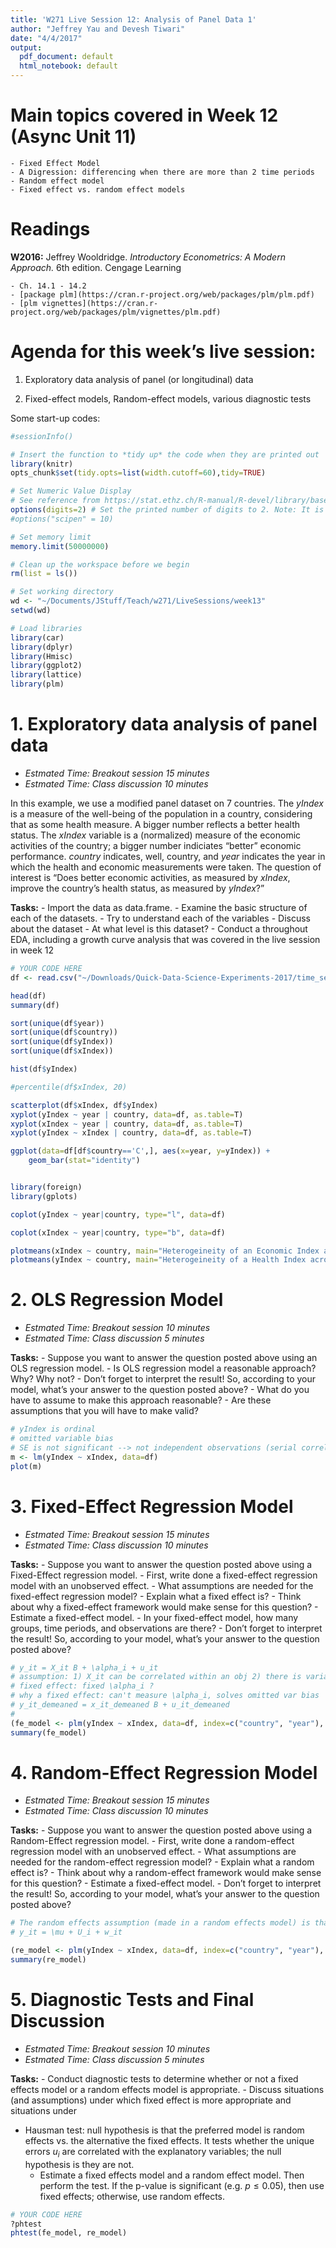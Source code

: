 ```yaml
---
title: 'W271 Live Session 12: Analysis of Panel Data 1'
author: "Jeffrey Yau and Devesh Tiwari"
date: "4/4/2017"
output:
  pdf_document: default
  html_notebook: default
---
```


# Main topics covered in Week 12 (Async Unit 11)
    - Fixed Effect Model
    - A Digression: differencing when there are more than 2 time periods
    - Random effect model
    - Fixed effect vs. random effect models

# Readings
**W2016:** Jeffrey Wooldridge. *Introductory Econometrics: A Modern Approach.* 6th edition. Cengage Learning 

    - Ch. 14.1 - 14.2
    - [package plm](https://cran.r-project.org/web/packages/plm/plm.pdf)
    - [plm vignettes](https://cran.r-project.org/web/packages/plm/vignettes/plm.pdf)

# Agenda for this week's live session:

  1. Exploratory data analysis of panel (or longitudinal) data
  
  2. Fixed-effect models, Random-effect models, various diagnostic tests

Some start-up codes:
```r
#sessionInfo()

# Insert the function to *tidy up* the code when they are printed out
library(knitr)
opts_chunk$set(tidy.opts=list(width.cutoff=60),tidy=TRUE)

# Set Numeric Value Display
# See reference from https://stat.ethz.ch/R-manual/R-devel/library/base/html/options.html
options(digits=2) # Set the printed number of digits to 2. Note: It is a suggestion only. Default is 7. 
#options("scipen" = 10)

# Set memory limit
memory.limit(50000000)

# Clean up the workspace before we begin
rm(list = ls())

# Set working directory
wd <- "~/Documents/JStuff/Teach/w271/LiveSessions/week13"
setwd(wd)

# Load libraries
library(car)
library(dplyr)
library(Hmisc)
library(ggplot2)
library(lattice)
library(plm)
```


# 1. Exploratory data analysis of panel data

  - *Estmated Time: Breakout session 15 minutes*
  - *Estmated Time: Class discussion 10 minutes*

In this example, we use a modified panel dataset on 7 countries. The *yIndex* is a measure of the well-being of the population in a country, considering that as some health measure. A bigger number reflects a better health status. The *xIndex* variable is a (normalized) measure of the economic activities of the country; a bigger number indiciates "better" economic performance. *country* indicates, well, country, and *year* indicates the year in which the health and economic measurements were taken. The question of interest is "Does better economic activities, as measured by *xIndex*, improve the country's health status, as measured by *yIndex*?"

**Tasks:** 
    - Import the data as data.frame. 
    - Examine the basic structure of each of the datasets. 
    - Try to understand each of the variables
    - Discuss about the dataset
    - At what level is this dataset?
    - Conduct a throughout EDA, including a growth curve analysis that was covered in the live session in week 12
    
```r
# YOUR CODE HERE
df <- read.csv("~/Downloads/Quick-Data-Science-Experiments-2017/time_series/time_series_course/unit13/data_wk13.csv")

head(df)
summary(df)

sort(unique(df$year))
sort(unique(df$country))
sort(unique(df$yIndex))
sort(unique(df$xIndex))

hist(df$yIndex)

#percentile(df$xIndex, 20)

scatterplot(df$xIndex, df$yIndex)
xyplot(yIndex ~ year | country, data=df, as.table=T)
xyplot(xIndex ~ year | country, data=df, as.table=T)
xyplot(yIndex ~ xIndex | country, data=df, as.table=T)

ggplot(data=df[df$country=='C',], aes(x=year, y=yIndex)) +
    geom_bar(stat="identity")


library(foreign)
library(gplots)

coplot(yIndex ~ year|country, type="l", data=df)

coplot(xIndex ~ year|country, type="b", data=df)

plotmeans(xIndex ~ country, main="Heterogeineity of an Economic Index across countries", data=df)
plotmeans(yIndex ~ country, main="Heterogeineity of a Health Index across countries", data=df)

```


# 2. OLS Regression Model

  - *Estmated Time: Breakout session 10 minutes*
  - *Estmated Time: Class discussion 5 minutes*

**Tasks:** 
  - Suppose you want to answer the question posted above using an OLS regression model.
  - Is OLS regression model a reasonable approach? Why? Why not?
  - Don't forget to interpret the result! So, according to your model, what's your answer to the question posted above?
  - What do you have to assume to make this approach reasonable?
  - Are these assumptions that you will have to make valid?
  

```r
# yIndex is ordinal
# omitted variable bias
# SE is not significant --> not independent observations (serial correlation), data is across time
m <- lm(yIndex ~ xIndex, data=df)
plot(m)
```

# 3. Fixed-Effect Regression Model

  - *Estmated Time: Breakout session 15 minutes*
  - *Estmated Time: Class discussion 10 minutes*

**Tasks:**
  - Suppose you want to answer the question posted above using a Fixed-Effect regression model.
  - First, write done a fixed-effect regression model with an unobserved effect.
  - What assumptions are needed for the fixed-effect regression model?
  - Explain what a fixed effect is?
  - Think about why a fixed-effect framework would make sense for this question?
  - Estimate a fixed-effect model.
  - In your fixed-effect model, how many groups, time periods, and observations are there?
  - Don't forget to interpret the result! So, according to your model, what's your answer to the question posted above?

```r
# y_it = X_it B + \alpha_i + u_it 
# assumption: 1) X_it can be correlated within an obj 2) there is variation within X_it
# fixed effect: fixed \alpha_i ?
# why a fixed effect: can't measure \alpha_i, solves omitted var bias
# y_it_demeaned = x_it_demeaned B + u_it_demeaned
# 
(fe_model <- plm(yIndex ~ xIndex, data=df, index=c("country", "year"), na.action=na.omit, model="within"))
summary(fe_model)
```

# 4. Random-Effect Regression Model

  - *Estmated Time: Breakout session 15 minutes*
  - *Estmated Time: Class discussion 10 minutes*

**Tasks:**
  - Suppose you want to answer the question posted above using a Random-Effect regression model.
  - First, write done a random-effect regression model with an unobserved effect.
  - What assumptions are needed for the random-effect regression model?
  - Explain what a random effect is?
  - Think about why a random-effect framework would make sense for this question?
  - Estimate a fixed-effect model.
  - Don't forget to interpret the result! So, according to your model, what's your answer to the question posted above?


```r
# The random effects assumption (made in a random effects model) is that the individual specific effects are uncorrelated with the independent variables
# y_it = \mu + U_i + w_it

(re_model <- plm(yIndex ~ xIndex, data=df, index=c("country", "year"), na.action=na.omit, model="random"))
summary(re_model)
```

# 5. Diagnostic Tests and Final Discussion

  - *Estmated Time: Breakout session 10 minutes*
  - *Estmated Time: Class discussion 5 minutes*

**Tasks:**
  - Conduct diagnostic tests to determine whether or not a fixed effects model or a random effects model is appropriate.
  - Discuss situations (and assumptions) under which fixed effect is more appropriate and situations under

  - Hausman test: null hypothesis is that the preferred model is random effects vs. the alternative the fixed effects. It tests whether the unique errors $u_i$ are correlated with the explanatory variables; the null hypothesis is they are not.
    - Estimate a fixed effects model and a random effect model. Then perform the test. If the p-value is significant (e.g. $p \leq 0.05$), then use fixed effects; otherwise, use random effects.

```r
# YOUR CODE HERE
?phtest
phtest(fe_model, re_model)
```


